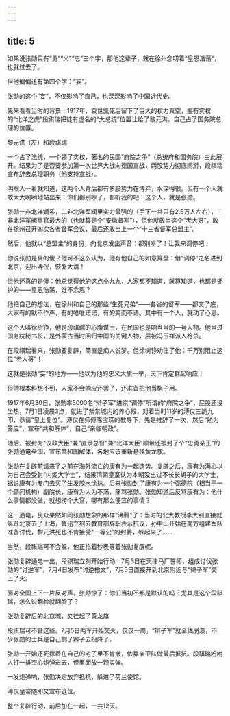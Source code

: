 ```yaml
---
---
---
```

title: 5
---



如果说张勋只有“勇”“义”“忠”三个字，那他这辈子，就在徐州念叨着“皇恩浩荡”，也就过去了。

但他偏偏还有第四个字：“妄”。

张勋的这个“妄”，不仅影响了自己，也深深影响了中国近代史。

先来看看当时的背景：1917年，袁世凯死后留下了巨大的权力真空，握有实权的“北洋之虎”段祺瑞把徒有虚名的“大总统”位置让给了黎元洪，自己占了国务院总理的位置。

黎元洪（左）和段祺瑞



一个占了法统，一个领了实权，著名的民国“府院之争”（总统府和国务院）由此展开。结果为了是否要参加第一次世界大战向德国宣战，两股势力彻底闹掰，段祺瑞宣布辞去总理职务（他支持宣战）。

明眼人一看就知道，这两个人背后都有多股势力在博弈，水深得很。但有一个人就敢大大咧咧地站出来：你们都别吵了，都听我的吧！这个人，就是张勋。

张勋一非北洋嫡系，二非北洋军阀里实力最强的（手下一共只有2.5万人左右），三非北洋军阀里官最大的（也就算是个“安徽督军”），但他就敢当这个“老大哥”，敢在徐州召开四次各省督军会议，最后还敢当上一个“十三省督军总盟主”。

然后，他就以“总盟主”的身份，向北京发出声音：都别吵了！让我来调停吧！

你说张勋是真的傻？他可不这么认为，他有他自己的如意算盘：借“调停”之名进到北京，迎出溥仪，恢复大清！

但他还真的是傻：他总觉得他的这点小九九，人家都不知道，就算知道，也都是拥护的——皇恩浩荡，谁不念恩？

他把自己的想法，在徐州和自己的那些“生死兄弟”——各省的督军——都交了底，大家有的默不作声，有的唯唯诺诺，有的笑而不语。其中有一个人，就动了心思。

这个人叫徐树铮，他是段祺瑞的心腹谋士，在民国也是响当当的一号人物。他当过国务院秘书长，是外蒙古当时回归中国的关键人物，后被冯玉祥派人枪杀。

在段祺瑞看来，张勋要复辟，简直是痴人说梦。但徐树铮劝住了他：千万别阻止这位“老大哥”！

这就是张勋“妄”的地方——他以为他的忠义大旗一举，天下肯定群起响应！

但他根本料想不到，人家不会响应还罢了，还准备把他当棋子用。

1917年6月30日，张勋率5000名“辫子军”进京“调停”所谓的“府院之争”，屁股还没坐热，7月1日凌晨3点，就进了紫禁城内的养心殿，对着当时11岁的溥仪三跪九叩，恭请“皇上复位”。溥仪在师傅陈宝琛的教导下，先是推辞了一次，然后“勉为答应”，宣布“共和解体”，自己“亲临朝政”。

随后，被封为“议政大臣”兼“直隶总督”兼“北洋大臣”顺带还被封了个“忠勇亲王”的张勋通电全国，宣布共和国解体，各地应该重新悬挂黄龙旗。

张勋在复辟前请来了之前在海外流亡的康有为一起造势。复辟之后，康有为满心以为自己会受封“内阁大学士”，结果清朝皇室认为本朝没出过不长长胡子的大学士，据说康有为专门去买了生发胶水涂抹。后来张勋封了康有为一个弼德院（相当于一个顾问机构）副院长，康有为大为不满，痛骂张勋。张勋知道后反骂康有为：他什么事情都没做，就想捞个大官，哪有那么便宜的事情？

这一通电，民众果然如同张勋想象的那样“沸腾”了：当时的北大教授李大钊直接就离开北京去了上海，鲁迅立刻去教育部辞职表示抗议，孙中山开始在南方组建军队准备讨伐，黎元洪死也不肯接受“一等公”的封爵，躲起来了……

当然，段祺瑞可不会躲，他正掐着秒表等着张勋复辟呢。

张勋复辟通电一出，段祺瑞立刻开始行动：7月3日在天津马厂誓师，组成讨伐张勋的“讨逆军”，7月4日发布“讨逆檄文”，7月5日直接开到北京附近与“辫子军”交上了火。

面对全国上下一片反对声，张勋惊了：你们当初不都是默认的吗？尤其是这个段祺瑞，怎么说翻脸就翻脸了？

张勋复辟后的北京城，又挂起了黄龙旗



段祺瑞可不管这些。7月5日两军开始交火，仅仅一周，“辫子军”就全线崩溃，不少张勋的士兵是自己割了辫子去投降了。

张勋一开始还死撑着在自己的宅子里不肯撤，依靠亲卫队做最后抵抗。段祺瑞吩咐人打一排空心炮弹进去，但里面放一颗实弹。

一发炮弹响，张勋决定放弃抵抗，躲进了荷兰使馆。

溥仪皇帝随即又宣布退位。

整个复辟行动，前后加在一起，一共12天。